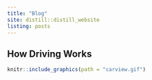 ```yaml
---
title: "Blog"
site: distill::distill_website
listing: posts
---
```



<div class='index-title' style="">
# How Driving Works
</div>

```r
knitr::include_graphics(path = "carview.gif")
```

